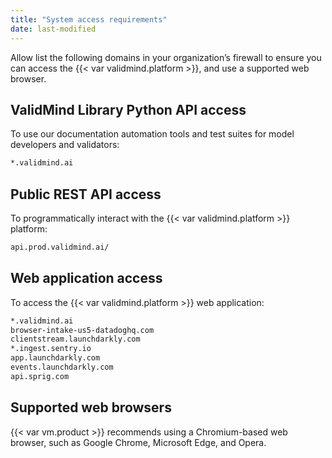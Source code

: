 ```yaml
---
title: "System access requirements"
date: last-modified
---
```


Allow list the following domains in your organization’s firewall to ensure you can access the {{< var validmind.platform >}}, and use a supported web browser.

## ValidMind Library Python API access

To use our documentation automation tools and test suites for model developers and validators:

```html
*.validmind.ai
```

## Public REST API access

To programmatically interact with the {{< var validmind.platform >}} platform:


```html
api.prod.validmind.ai/
```

## Web application access

To access the {{< var validmind.platform >}} web application:

```html
*.validmind.ai
browser-intake-us5-datadoghq.com
clientstream.launchdarkly.com
*.ingest.sentry.io
app.launchdarkly.com
events.launchdarkly.com
api.sprig.com
```

## Supported web browsers

{{< var vm.product >}} recommends using a Chromium-based web browser, such as Google Chrome, Microsoft Edge, and Opera.

